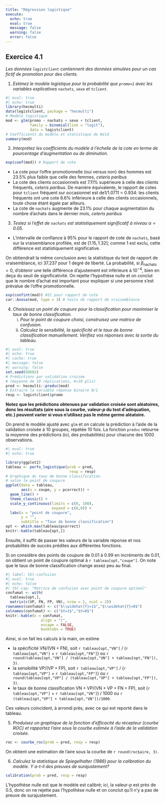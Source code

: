 ```yaml
---
title: "Régression logistique"
execute:
  echo: true
  eval: true
  message: false
  warning: false
  error: false
---
```



## Exercice 4.1

*Les données `logistclient` contiennent des données simulées pour un cas fictif de promotion pour des clients.*

1. *Estimez le modèle logistique pour la probabilité que `promo=1` avec les variables explicatives `nachats`, `sexe` et `tclient`.*

```r
#| eval: true
#| echo: true
library(hecmulti)
data(logistclient, package = "hecmulti")
# Modèle logistique
mod <- glm(promo ~ nachats + sexe + tclient, 
           family = binomial(link = "logit"),
           data = logistclient)
# Coefficients du modèle et statistique de Wald
summary(mod)
```



2. *Interprétez les coefficients du modèle à l'échelle de la cote en terme de pourcentage d'augmentation ou de diminution.*

```r
exp(coef(mod)) # Rapport de cote
```

- La cote pour l'offre promotionnelle (oui versus non) des hommes est 23.5% plus faible que celle des femmes, *ceteris paribus*
- La cote des clients occasionnels est 7.11% supérieure à celle des clients fréquents, *ceteris paribus*. De manière équivalente, le rapport de cotes pour `tclient` fréquent sur occasionnel est de1/1.0711 = 0.934: les clients fréquents ont une cote 6.6% inférieure à celle des clients occasionnels, toute chose étant égale par ailleurs. 
- La cote de `nachats` augmente de 23.1% pour chaque augmentation du nombre d'achats dans le dernier mois,  *ceteris paribus*
 

3. *Testez si l'effet de `nachats` est statistiquement significatif à niveau $\alpha = 0.05$.*

- L'intervalle de confiance à 95% pour le rapport de cote de `nachats`, basé sur la vraisemblance profilée, est de $[1.15, 1.32]$; comme 1 est exclu, cette différence est statistiquement significative. 

On obtiendrait la même conclusion avec la statistique du test de rapport de vraisemblance, ici $37.237$ pour 1 degré de liberté. La probabilité, si $\beta_{\text{nachats}}=0$, d'obtenir une telle différence d'ajustement est inférieure à $10^{-4}$, bien en deça du seuil de significativité. On rejette l'hypothèse nulle et on conclut que le nombre d'achat est important pour expliquer si une personne s'est prévalue de l'offre promotionnelle.

```r
exp(confint(mod)) #IC pour rapport de cote
car::Anova(mod, type = 3) # tests de rapport de vraisemblance
```


4. *Choisissez un point de coupure pour la classification pour maximiser le taux de bonne classification.* 
   i. *Pour le point de coupure choisi, construisez une matrice de confusion.*
   ii. *Calculez la sensibilité, la spécificité et le taux de bonne classification manuellement. Vérifiez vos réponses avec la sortie du tableau.*
   
```r
#| eval: true
#| echo: true
#| cache: true
#| message: false
#| warning: false
set.seed(60602)
# Prédictions par validation croisée 
# (moyenne de 10 réplications, K=10 plis)
pred <- hecmulti::predvc(mod)
# Extraire la variable réponse binaire 0/1
resp <- logistclient$promo
```

**Notez que les prédictions obtenues par validation croisée sont aléatoires, donc les résultats (aire sous la courbe, valeur-$p$ du test d'adéquation, etc.)  peuvent varier si vous n'utilisez pas le même germe aléatoire.**

On prend le modèle ajusté avec `glm` et on calcule la prédiction à l'aide de la validation croisée à 10 groupes, répétée 10 fois. La fonction `predvc` retourne la moyenne des prédictions (ici, des probabilités) pour chacune des 1000 observations.

```r
#| eval: true
#| echo: true

library(ggplot2)
tableau <- perfo_logistique(prob = pred, 
                             resp = resp)
# Graphique du taux de bonne classification
# selon le point de coupure
ggplot(data = tableau, 
       aes(x = coupe, y = pcorrect)) + 
  geom_line() + 
  theme_classic() + 
  scale_y_continuous(limits = c(0, 100),
                     expand = c(0,0)) + 
  labs(x = "point de coupure",
       y = "",
       subtitle = "Taux de bonne classification")
opt <- which.max(tableau$pcorrect)
knitr::kable(tableau[opt,])
```


Ensuite, il suffit de passer les valeurs de la variable réponse et nos probabilités de succès prédites aux différentes fonctions.
   
Si on considère des points de coupure de 0.01 à 0.99 en incréments de 0.01, on obtient un point de coupure optimal à
`r tableau[opt,"coupe"]`. On note que le taux de bonne classification change assez peu au final.

```r
#| label: tbl-confusion
#| eval: true
#| echo: false
#| tbl-cap: "Matrice de confusion avec point de coupure optimal"
confumat <- with(
  tableau[opt,],
  matrix(c(VP, FN, FP, VN), nrow = 2, ncol = 2))
rownames(confumat) <- c("$\\widehat{Y}=1$","$\\widehat{Y}=0$")
colnames(confumat) <- c("$Y=1$","$Y=0$")
knitr::kable(x = confumat,
                align = "r",
                escape = FALSE,
                booktabs = TRUE)
```
Ainsi, si on fait les calculs à la main, on estime 

- la spécificité $\mathsf{VN}/(\mathsf{VN} + \mathsf{FN})$, soit `r tableau[opt,"VN"]` / (`r tableau[opt,"VN"]` + `r tableau[opt,"FN"]`) ou `r round(tableau[opt,"VN"] / (tableau[opt,"VN"] + tableau[opt,"FN"]), 3)`.
- la sensibilité $\mathsf{VP}/(\mathsf{VP} + \mathsf{FP})$, soit `r tableau[opt,"VP"]` / (`r tableau[opt,"VP"]` + `r tableau[opt,"FP"]`) ou `r round(tableau[opt,"VP"] / (tableau[opt,"VP"] + tableau[opt,"FP"]), 3)`.
- le taux de bonne classification $\mathsf{VN} + \mathsf{VP}/(\mathsf{VN} + \mathsf{VP} + \mathsf{FN} + \mathsf{FP})$, soit (`r tableau[opt,"VP"]` + `r tableau[opt,"VN"]`) / 1000 ou `r (tableau[opt,"VP"] + tableau[opt,"VN"])/1000`.

Ces valeurs coincident, à arrondi près, avec ce qui est reporté dans le tableau.


5. *Produisez un graphique de la fonction d’efficacité du récepteur (courbe ROC) et rapportez l'aire sous la
courbe estimée à l’aide de la validation croisée.*

```r
roc <- courbe_roc(prob = pred, resp = resp)
```

On obtient une estimation de l'aire sous la courbe de `r round(roc$aire, 3)`.

6. *Calculez la statistique de Spiegelhalter (1986) pour la calibration du modèle. Y a-t-il des preuves de surajustement?*

```r
calibration(prob = pred, resp = resp)
```

L'hypothèse nulle est que le modèle est calibré; ici, la valeur-$p$ est près de 0.5, donc on ne rejette pas l'hypothèse nulle et on conclut qu'il n'y a pas de preuve de surajustement.


